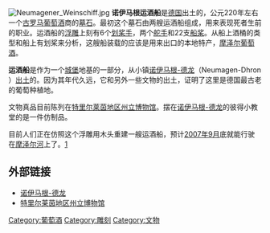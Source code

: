 [[File:Neumagener_Weinschiff.jpg|thumb]]
'''诺伊马根运酒船'''是[[德国|德国]]出土的，公元220年左右一个[[古罗马|古罗马]][[葡萄酒|葡萄酒]]商的[[坟墓|墓石]]。最初这个墓石由两艘运酒船组成，用来表现死者生前的职业。运酒船的[[浮雕|浮雕]]上刻有6个[[划桨手|划桨手]]，两个[[舵手|舵手]]和22支[[船桨|船桨]]。从船上酒桶的类型和船上有划桨来分析，这艘船装载的应该是用来出口的本地特产，[[摩泽尔葡萄酒产区|摩泽尔葡萄酒]]。

'''运酒船'''是作为一个[[城堡|城堡]]地基的一部分，从小镇[[诺伊马根-德龙|诺伊马根-德龙]]（Neumagen-Dhron ）[[出土|出土]]的。因为其年代久远，它和另外一些文物的出土，证明了这里是德国最古老的葡萄种植地。

文物真品目前陈列在[[特里尔|特里尔]][[莱茵地区州立博物馆|莱茵地区州立博物馆]]。摆在[[诺伊马根-德龙|诺伊马根-德龙]]的彼得小教堂的是一件仿制品。

目前人们正在仿照这个浮雕用木头重建一艘运酒船，预计[[2007年9月|2007年9月]]底就能行驶在[[摩泽尔河|摩泽尔河]]上了。[http://www.neumagen-dhron.de/index.php?pid=aktuelles_detail&eid=20]{{Wayback|url=http://www.neumagen-dhron.de/index.php?pid=aktuelles_detail&eid=20 |date=20070928040328 }}

==外部链接==
*[http://www.neumagen-dhron.de 诺伊马根-德龙]{{Wayback|url=http://www.neumagen-dhron.de/ |date=20070905163617 }}
*[http://www.landesmuseum-trier.de/ 特里尔莱茵地区州立博物馆]{{Wayback|url=http://www.landesmuseum-trier.de/ |date=20070825104001 }}

[[Category:葡萄酒|Category:葡萄酒]]
[[Category:雕刻|Category:雕刻]]
[[Category:文物|Category:文物]]